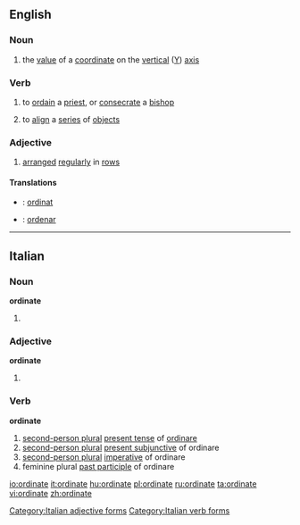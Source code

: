 ==English==

===Noun===
{{en-noun}}

#{{mathematics}} the [[value]] of a [[coordinate]] on the [[vertical]] ([[Y]]) [[axis]]

===Verb===
{{en-verb|ordinat|es}}

# {{transitive}} to [[ordain]] a [[priest]], or [[consecrate]] a [[bishop]]
# {{transitive}} to [[align]] a [[series]] of [[object]]s

===Adjective===
{{en-adj}}

# [[arranged]] [[regularly]] in [[row]]s

====Translations====
{{checktrans-top}}
*{{ttbc|Indonesian}}: [[ordinat]]
*{{ttbc|Spanish}}: [[ordenar]]
{{trans-bottom}}
----

==Italian==

===Noun===
'''ordinate''' {{f}}

# {{plural of|ordinata|lang=Italian}}

===Adjective===
'''ordinate''' {{p}}
# {{feminine of|ordinato#Adjective|ordinato}}

===Verb===
'''ordinate''' 

# [[second-person plural]] [[present tense]] of [[ordinare]]
# [[second-person plural]] [[present subjunctive]] of ordinare
# [[second-person plural]] [[imperative]] of ordinare
# feminine plural [[past participle]] of ordinare

[[Category:Italian adjective forms]]
[[Category:Italian verb forms]]

[[io:ordinate]]
[[it:ordinate]]
[[hu:ordinate]]
[[pl:ordinate]]
[[ru:ordinate]]
[[ta:ordinate]]
[[vi:ordinate]]
[[zh:ordinate]]